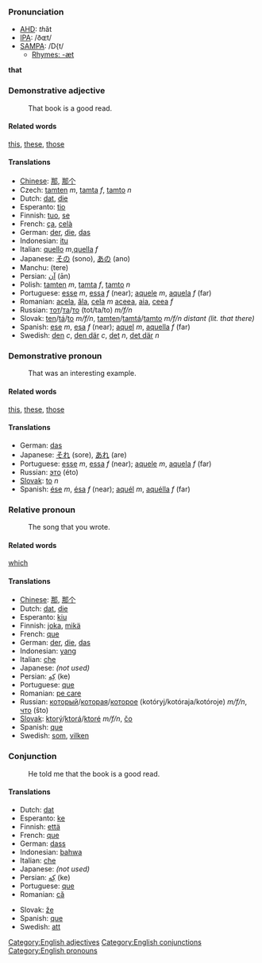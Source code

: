 ===Pronunciation===
*[[w:AHD|AHD]]: <i>th</i>ăt
*[[w:IPA|IPA]]: /ðɶt/
*[[w:SAMPA|SAMPA]]: /D{t/
**[[Rhymes:English:-æt|Rhymes: -æt]]
'''that'''

===Demonstrative adjective===

:That book is a good read.

====Related words====
[[this]], [[these]], [[those]]

====Translations====
*[[Chinese]]: [[那]], [[那个]]
*Czech: [[tamten]] ''m'', [[tamta]] ''f'', [[tamto]] ''n''
*Dutch: [[dat]], [[die]]
*Esperanto: [[tio]]
*Finnish: [[tuo]], [[se]]
*French: [[ça]], [[celà]]
*German: [[der]], [[die]], [[das]]
*Indonesian: [[itu]]
*Italian: [[quello]] ''m'',[[quella]] ''f''
*Japanese: [[その]] (sono), [[あの]] (ano)
*Manchu: (tere)
*Persian: [[آن]] (ān)
*Polish: [[tamten]] ''m'', [[tamta]] ''f'', [[tamto]] ''n''
*Portuguese: [[esse]] ''m'', [[essa]] ''f'' (near); [[aquele]] ''m'', [[aquela]] ''f'' (far)
*Romanian: [[acela]], [[ăla]], [[cela]] ''m'' [[aceea]], [[aia]], [[ceea]] ''f''
*Russian: [[тот]]/[[та]]/[[то]] (tot/ta/to) ''m/f/n''
*Slovak: [[ten]]/[[tá]]/[[to]] ''m/f/n'', [[tamten]]/[[tamtá]]/[[tamto]] ''m/f/n distant (lit. that there)''
*Spanish: [[ese]] ''m'', [[esa]] ''f'' (near); [[aquel]] ''m'', [[aquella]] ''f'' (far)
*Swedish: [[den]] ''c'', [[den där]] ''c'', [[det]] ''n'', [[det där]] ''n''

===Demonstrative pronoun===

:That was an interesting example.

====Related words====
[[this]], [[these]], [[those]]

====Translations====

*German: [[das]]
*Japanese: [[それ]] (sore), [[あれ]] (are)
*Portuguese: [[esse]] ''m'', [[essa]] ''f'' (near); [[aquele]] ''m'', [[aquela]] ''f'' (far)
*Russian: [[это]] (éto)
*[[Slovak]]: [[to]] ''n''
*Spanish: [[ése]] ''m'', [[ésa]] ''f'' (near); [[aquél]] ''m'',  [[aquélla]] ''f'' (far)

===Relative pronoun===

:The song that you wrote.

====Related words====
[[which]]

====Translations====
*[[Chinese]]: [[那]], [[那个]]
*Dutch: [[dat]], [[die]]
*Esperanto: [[kiu]]
*Finnish: [[joka]], [[mikä]]
*French: [[que]]
*German: [[der]], [[die]], [[das]]
*Indonesian: [[yang]]
*Italian: [[che]]
*Japanese: ''(not used)''
*Persian: [[كِه]] (ke)
*Portuguese: [[que]]
*Romanian: [[pe care]]
*Russian: [[который]]/[[которая]]/[[которое]] (kotóryj/kotóraja/kotóroje) ''m/f/n'', [[что]] (što)
*[[Slovak]]: [[ktorý]]/[[ktorá]]/[[ktoré]] ''m/f/n'', [[čo]]
*Spanish: [[que]]
*Swedish: [[som]], [[vilken]]

===Conjunction===

:He told me that the book is a good read.

====Translations====

*Dutch: [[dat]]
*Esperanto: [[ke]]
*Finnish: [[että]]
*French: [[que]]
*German: [[dass]]
*Indonesian: [[bahwa]]
*Italian: [[che]]
*Japanese: ''(not used)''
*Persian: [[كِه]] (ke)
*Portuguese: [[que]]
*Romanian: [[că]]
<!--*Russian: [[что]] (chto)-->
*Slovak: [[že]]
*Spanish: [[que]]
*Swedish: [[att]]

[[Category:English adjectives]]
[[Category:English conjunctions]]
[[Category:English pronouns]]